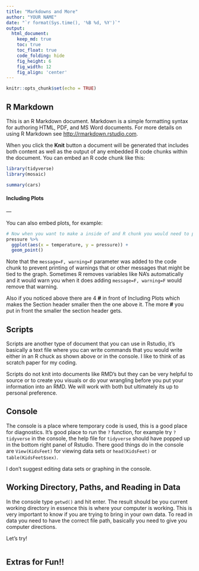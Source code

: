 ```yaml
---
title: "Markdowns and More"
author: "YOUR NAME"
date: "`r format(Sys.time(), '%B %d, %Y')`"
output:
  html_document:  
    keep_md: true
    toc: true
    toc_float: true
    code_folding: hide
    fig_height: 6
    fig_width: 12
    fig_align: 'center'
---
```


```r
knitr::opts_chunk$set(echo = TRUE)
```

## R Markdown

This is an R Markdown document. Markdown is a simple formatting syntax for authoring HTML, PDF, and MS Word documents. For more details on using R Markdown see <http://rmarkdown.rstudio.com>.

When you click the **Knit** button a document will be generated that includes both content as well as the output of any embedded R code chunks within the document. You can embed an R code chunk like this:

```r
library(tidyverse)
library(mosaic)
```

```r
summary(cars)
```

#### Including Plots

---  <!-- THIS COLORED PART IS COMMENTED OUT, but the three dashes in front of the comment make a little dividing line in you knited document -->

You can also embed plots, for example:

```r
# Now when you want to make a inside of and R chunk you would need to put the # sign in front so it's a little different depending on if you are inside or outside of an R chunk.
pressure %>% 
  ggplot(aes(x = temperature, y = pressure)) +
  geom_point()

```

Note that the `message=F, warning=F` parameter was added to the code chunk to prevent printing of warnings that or other messages that might be tied to the graph. Sometimes R removes variables like NA's automatically and it would warn you when it does adding `message=F, warning=F` would remove that warning. 

Also if you noticed above there are 4 **#** in front of Including Plots which makes the Section header smaller then the one above it. The more **#** you put in front the smaller the section header gets.


## Scripts 

Scripts are another type of document that you can use in Rstudio, it's basically a text file where you can write commands that you would write either in an R chuck as shown above or in the console. I like to think of as scratch paper for my coding. 

Scripts do not knit into documents like RMD's but they can be very helpful to source or to create you visuals or do your wrangling before you put your information into an RMD. We will work with both but ultimately its up to personal preference. 

## Console 

The console is a place where temporary code is used, this is a good place for diagnostics. It's good place to run the `?` function, for example try `?tidyverse` in the console, the help file for `tidyverse` should have popped up in the bottom right panel of Rstudio. There good things do in the console are `View(KidsFeet)` for viewing data sets or `head(KidsFeet)` or `table(KidsFeet$sex)`.

I don't suggest editing data sets or graphing in the console.

## Working Directory, Paths, and Reading in Data

In the console type `getwd()` and hit enter. The result should be you current working directory in essence this is where your computer is working. This is very important to know if you are trying to bring in your own data. To read in data you need to have the correct file path, basically you need to give you computer directions.  

Let's try!

```r

```


## Extras for Fun!! 



